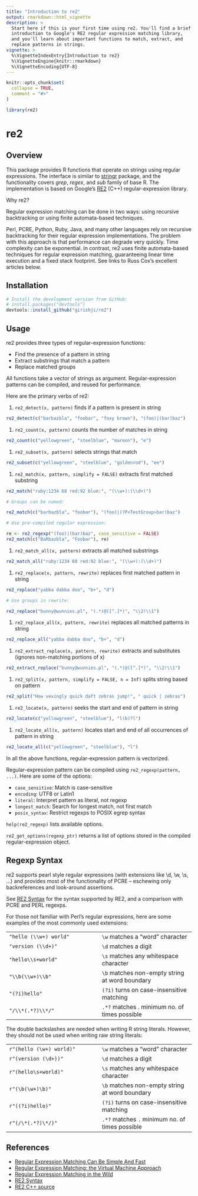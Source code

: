 ```yaml
---
title: "Introduction to re2"
output: rmarkdown::html_vignette
description: >
  Start here if this is your first time using re2. You'll find a brief
  introduction to Google's RE2 regular expression matching library,
  and you'll learn about important functions to match, extract, and
  replace patterns in strings.
vignette: >
  %\VignetteIndexEntry{Introduction to re2}
  %\VignetteEngine{knitr::rmarkdown}
  %\VignetteEncoding{UTF-8}
---
```


```r
knitr::opts_chunk$set(
  collapse = TRUE,
  comment = "#>"
)
```

```r
library(re2)
```

<!-- Keep this file sync'ed with README.Rmd -->


# re2

## Overview 

This package provides R functions that operate on strings using regular expressions. The interface is similar to [stringr](https://github.com/tidyverse/stringr) package, and the functionality covers *grep*, *regex*, and *sub* family of base R. The implementation is based on Google's [RE2](https://github.com/google/re2) (C++) regular-expression library.

Why re2?

Regular expression matching can be done in two ways: using recursive
backtracking or using finite automata-based techniques.

Perl, PCRE, Python, Ruby, Java, and many other languages rely on
recursive backtracking for their regular expression implementations.
The problem with this approach is that performance can degrade very 
quickly. Time complexity can be exponential.
In contrast, re2 uses finite automata-based techniques for regular 
expression matching,
guaranteeing linear time execution and a fixed stack footprint. See 
links to Russ Cox's excellent articles below.


## Installation

```r
# Install the development version from GitHub:
# install.packages("devtools")
devtools::install_github("girishji/re2")
```

## Usage

re2 provides three types of regular-expression functions:

- Find the presence of a pattern in string
- Extract substrings that match a pattern
- Replace matched groups

All functions take a vector of strings as argument. Regular-expression patterns can be compiled, and reused for performance.

Here are the primary verbs of re2:

1. `re2_detect(x, pattern)` finds if a pattern is present in string
```r
re2_detect(c("barbazbla", "foobar", "foxy brown"), "(foo)|(bar)baz")
```

1. `re2_count(x, pattern)` counts the number of matches in string

```r
re2_count(c("yellowgreen", "steelblue", "maroon"), "e")
```

1. `re2_subset(x, pattern)` selects strings that match
```r
re2_subset(c("yellowgreen", "steelblue", "goldenrod"), "ee")
```

1. `re2_match(x, pattern, simplify = FALSE)` extracts first matched substring

```r
re2_match("ruby:1234 68 red:92 blue:", "(\\w+):(\\d+)")
```
```r
# Groups can be named:

re2_match(c("barbazbla", "foobar"), "(foo)|(?P<TestGroup>bar)baz")
```
```r
# Use pre-compiled regular expression:

re <- re2_regexp("(foo)|(bar)baz", case_sensitive = FALSE)
re2_match(c("BaRbazbla", "Foobar"), re)
```

1. `re2_match_all(x, pattern)` extracts all matched substrings
```r
re2_match_all("ruby:1234 68 red:92 blue:", "(\\w+):(\\d+)")
```

1. `re2_replace(x, pattern, rewrite)` replaces first matched pattern in string
```r
re2_replace("yabba dabba doo", "b+", "d")
```
```r
# Use groups in rewrite:

re2_replace("bunny@wunnies.pl", "(.*)@([^.]*)", "\\2!\\1")
```

1. `re2_replace_all(x, pattern, rewrite)` replaces all matched patterns in string
```r
re2_replace_all("yabba dabba doo", "b+", "d")
```

1. `re2_extract_replace(x, pattern, rewrite)` extracts and substitutes (ignores non-matching portions of x)
```r
re2_extract_replace("bunny@wunnies.pl", "(.*)@([^.]*)", "\\2!\\1")
```

1. `re2_split(x, pattern, simplify = FALSE, n = Inf)` splits string based on pattern
```r
re2_split("How vexingly quick daft zebras jump!", " quick | zebras")
```

1. `re2_locate(x, pattern)` seeks the start and end of pattern in string
```r
re2_locate(c("yellowgreen", "steelblue"), "l(b)?l")
```

1. `re2_locate_all(x, pattern)` locates start and end of all occurrences of pattern in string
```r
re2_locate_all(c("yellowgreen", "steelblue"), "l")
```

In all the above functions, regular-expression pattern is vectorized. 

Regular-expression pattern can be compiled using `re2_regexp(pattern, ...)`. Here are some of the options:

* `case_sensitive`: Match is case-sensitive
* `encoding`: UTF8 or Latin1
* `literal`: Interpret pattern as literal, not regexp
* `longest_match`: Search for longest match, not first match
* `posix_syntax`: Restrict regexps to POSIX egrep syntax

`help(re2_regexp)` lists available options.

`re2_get_options(regexp_ptr)` returns a list of options stored
in the compiled regular-expression object.

## Regexp Syntax

re2 supports pearl style regular expressions (with extensions like
\\d, \\w, \\s, ...) and provides most of the functionality of
PCRE -- eschewing only backreferences and look-around
assertions. 
    
See [RE2 Syntax](https://github.com/girishji/re2/wiki/RE2-Regular-Expression-Syntax) for the syntax supported by RE2, and a comparison with PCRE and PERL regexps.

For those not familiar with Perl's regular expressions,
here are some examples of the most commonly used extensions:

|     |     |
| --- | --- |
| `"hello (\\w+) world"`  | `\w` matches a "word" character |
| `"version (\\d+)"`      | `\d` matches a digit |
| `"hello\\s+world"`      | `\s` matches any whitespace character |
| `"\\b(\\w+)\\b"`        | `\b` matches non-empty string at word boundary |
| `"(?i)hello"`           | `(?i)` turns on case-insensitive matching |
| `"/\\*(.*?)\\*/"`       | `.*?` matches . minimum no. of times possible |

The double backslashes are needed when writing R string literals.
However, they should not be used when writing raw string literals:

|     |     |
| --- | --- |
| `r"(hello (\w+) world)"`  | `\w` matches a "word" character |
| `r"(version (\d+))"`      | `\d` matches a digit |
| `r"(hello\s+world)"`      | `\s` matches any whitespace character |
| `r"(\b(\w+)\b)"`          | `\b` matches non-empty string at word boundary |
| `r"((?i)hello)"`          | `(?i)` turns on case-insensitive matching |
| `r"(/\*(.*?)\*/)"`        | `.*?` matches `.` minimum no. of times possible |


## References

* [Regular Expression Matching Can Be Simple And Fast](https://swtch.com/~rsc/regexp/regexp1.html)
* [Regular Expression Matching: the Virtual Machine Approach](https://swtch.com/~rsc/regexp/regexp2.html)
* [Regular Expression Matching in the Wild](https://swtch.com/~rsc/regexp/regexp3.html)
* [RE2 Syntax](https://github.com/google/re2/wiki/Syntax)
* [RE2 C++ source](https://github.com/google/re2)

